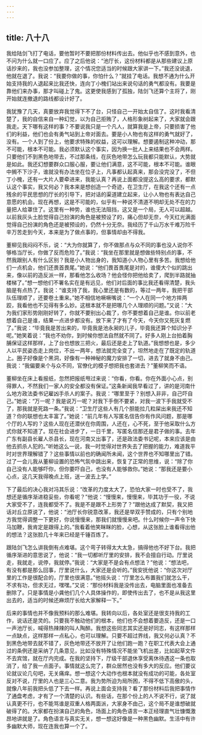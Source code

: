 ```yaml
---
---
---
```

title: 八十八
---



我给陆剑飞打了电话，要他暂时不要把那份材料传出去。他似乎也不感到意外，也不问为什么就一口应了。应了之后他说：“池厅长，这份材料都是从那些建议上原话抄来的，我也没参加整理，这个情况您适当的时候跟大家讲一下。”我还没说退，他就在退了。我说：“我要你做的事，你怕什么？”就挂了电话。我想不通为什么开始支持我的人退起来比我还快，连向丁小槐们站出来说句话的勇气都没有。我要是靠他们来办事，那才叫碰上了鬼。这更使我感到了孤独，陆剑飞还算个主将了，刚开始就连撤退的路线都设计好了。

我犹豫了几天，真要放弃我觉得下不了台，只怪自己一开始太自信了。这时我看清楚了，我的自信来自一种幻觉，以为自己拒贿了，人格形象树起来了，大家就会跟我走。天下哪有这样的事？不要说我只是一个凡人，就算我是上帝，只要损害了他们的利益，他们也会有勇气站到上帝对面去。要是小人物也有这样的勇气就好了，没有。一个人到了份上，他要求特殊的权益，这可以理解。想要遏制这种冲动，那不可能，根本不可能。我必须默认这个事实，因为换一批人上来结果也不会两样。只要他们不到黑色地带去，不过那条线，在灰色地带怎么玩我都只能默认，大势就是如此。我还幻想要群众口服心服，要让他们满意，这不可能，根本不可能。谁眼中搁不下沙子，谁就没有办法坐在位子上，凡事都认起真来，那会没完没了，不但丁小槐，还有一大片人要牵进来，我能认真？再说上面都没提这么高的要求，都默认这个事实，我又何必？我本来是想创造一个奇迹，在卫生厅，在我这个还有一点残余的平民思想的厅长的引导下，把对话的渠道建立起来，让小人物也有表达自己意愿的机会。现在再想，这是不可能的，似乎有一种说不清道不明却无处不在的力量把人给罩住了。这里有一种势，谁也无法阻挡，这又是一个局，无人可以超越。以前我灰头土脸觉得自己扮演的角色是被预设了的，痛心但却无奈，今天红光满面觉得自己扮演的角色还是被预设的，仍然十分无奈。我经历了千山万水千难万险千辛万苦走到今天，本来是为了做点事的，但事情却由不得我。

董柳见我闷闷不乐，说：“大为你就算了，你不做那点与众不同的事也没人说你不够格当厅长，你做了反而危险了。”我说：“我坐在那里就是想做些特别点的事，不然我跟别人有什么区别？我是小人物出身的，我知道小人物心里有多苦。我想给他们一点机会，他们还畏首畏尾。”她说：“他们畏首畏尾是对的，谁傻大个似的跳出来，像以前的造反派一样，那看他怎么收场？他会怪你把他给卖了，爬到半路就抽楼梯了。”想一想他们不署名实在是有远见，他们对后面的事比我还看得清楚，我头脑是有点热了。我说：“谁支持了我，我心里还是有数的，等过一两年，我把干部队伍理顺了，还要卷土重来。”她不相信地噘噘嘴说：“一个人在同一个地方摔两跤，我看他也不见得有多么妙。这根本就不是把哪几个人理顺的问题。”又说：“大为我们家形势刚刚好转了，你就不要别出心裁了，你不要想着自己是谁。你以前老想着自己是谁，结果一点进步都没有。放下来了才有了今天，今天你又死灰复燃了。”我说：“毕竟我是苦出来的，毕竟我是池永昶的儿子，毕竟我还算个知识分子呢。”她笑着说：“我也不劝你，到时候你想法自然就不同了。好多人刚上台拍着胸脯保证这样那样，上了台也想放三把火，最后还是走上了轨道。”我想想也是，多少人以平民姿态走上岗位，不出一两年，想法就完全变了，坦然地走在了既定的轨道上。圈子好像是个黑洞，好像有一种神秘的魔力安排了一切，进去了就身不由己。我说：“我偏要来个与众不同，官僚化的模子想把我也套进去？”董柳笑而不语。

董柳坐在床上看报纸，忽然把报纸甩过来说：“你看，你看。你在外面小心点，别得罪人，不然我们一家人的安全都没有保证。”这条新闻我早看过了，讲的是河南什么地方政法委书记雇凶手杀人的案子。我说：“哪里至于？别想入非非，自己吓自己。”她说：“万一呢？我是说万一呢？对我下手倒不要紧，对我一波下手我就受不了，那我就是死路一条。”我说：“卫生厅这些人有几个胆能拉几粒屎出来我还不知道？你的联想也太丰富了。”她说：“前几年有人写匿名信告你有作风问题，那是哪个厅的人写的？这些人现在还潜伏在你周围，人还在，心不死，至于他采取什么方式你就不知道了。现在社会进步了，一日千里，写匿名信那还是君子做的事。去年广东有副县长雇人杀县长，现在河南又出事了，还是政法委书记呢，本来应该是由他去抓杀人犯的。”听她这么一说，我一时觉得对世界失去了把握的能力，难道我平时对世界理解错了？这些事情以前也的确闻所未闻，这个世界也不知哪里出了错。过了一会儿我从董柳设置的恐怖气氛中跳出来，恢复了正常的思维，说：“除了你自己没有人能够吓你，但你要吓自己，也没有人能够救你。”她说：“那我还是要小心点，这几天我得晚点上班，送一波去上学。”

下了最后的决心我对冯其乐说：“改革的力度太大了，恐怕大家一时也受不了，我想还是循序渐进稳妥些，你看呢？”他说：“慢慢来，慢慢来，毕其功于一役，不说大家受不了，连我都受不了。我是不是跟不上形势了？”跟他达成了默契，我又把话对丘立原说了，他说：“池厅长你锐意改革，我还是举双手赞成的，只有个别地方我觉得调整一下更好，你说慢慢来，那我们就慢慢来吧。什么时候你一声令下快马加鞭，我肯定是跟得上的。”我看着他笑眯眯的脸，心想，从这张脸上谁看得出他的想法？这张脸几十年来已经是千锤百炼了。

跟陆剑飞怎么讲我倒有点难堪。这个弯子转得太大太急，搞得他也不好下台。我把循序渐进的意思说了，他说：“我一切都听厅里的安排，我不会擅自行动。厅里说走，我就走，说停，我就停。”我说：“大家是不是会有点想法？”他说：“想法吧，有没有都是那么回事，厅里说什么，大家还是会听的。”我安抚他说：“你这次对厅里的工作是很配合的，厅里也很满意。”他摇头说：“厅里怎么布置我们就怎么干，不求有功，但求无过，嘿嘿。”又说：“那份材料我是没传出去，电脑里面也准备去删除了。只是事情是小龚他们几个人具体操作的，即使传出去了，也不是从我这里出去的，适当的时候还麻烦厅长给大家解释一下。”

后来的事情也并不像我预料的那么难堪。我转向以后，各处室还是很支持我的工作，说话还是灵的。只要我不触动他们的根本，他们也不会想着要造反，还是一口一声池厅长，喊得热辣辣的叫人陶醉。我想这些同志其实还是好同志，有这样那样一点缺点，这样那样一点私心，也可以理解。只要不超过界线，我又何必认真？不到黑色地带去就不错了，灰色地带还不放开了让他们跑一跑？在职工代表大会上通过的条例还是采纳了几条意见，比如没有特殊情况不能坐飞机出差，比如起草文件不去宾馆，就在厅内完成。在我的坚持下，厅级干部退休享受离休待遇这一条也取消了，给了我一点面子。事情就这么完了，群众居然也没有多大的反应。他们要议论就议论几句吧，无关痛痒。想一想这个大动作也根本就没有成功的可能，各处室反对不说，厅里的人也是三心二意。我为势所迫为局所困，不得不低下高傲的头，就像八年前我把头低了下去一样。再说上面会支持我？看了那份材料后我把事情作了通盘考虑，才有了一个清楚的认识。有些话，在那个份上的人不说不行，说了就认真更不行，也不能骂谁是双重人格两面派，大家身不由己，这个局不是谁想破就破得了的。大家都在扮演自己的角色，场面上的角色语言一本正经理直气壮慷慨激昂地讲就是了。角色语言与真实无关，想一想这好像是一种黑色幽默。生活中有许多幽默大师，现在连我也算一个了。